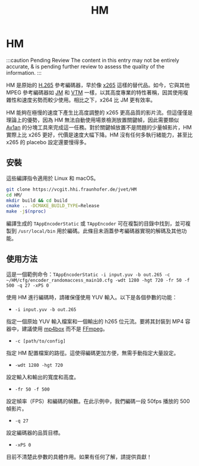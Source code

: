 ﻿---
title: HM
sidebar_position: 16
---

# HM

:::caution Pending Review
The content in this entry may not be entirely accurate, & is pending further review to assess the quality of the information.
:::

HM 是原始的 [H.265](../video/HEVC.mdx) 參考編碼器，早於像 [x265](../encoders/x265.mdx) 這樣的替代品。如今，它與其他 MPEG 參考編碼器如 [JM](../encoders/JM.mdx) 和 [VTM](../encoders/VTM.mdx) 一樣，以其高度專業的特性著稱，因其使用複雜性和速度劣勢而較少使用。相比之下，x264 比 JM 更有效率。

HM 能夠在極慢的速度下產生比高度調整的 x265 更高品質的影片流。但這僅僅是理論上的優勢，因為 HM 無法自動使用場景檢測放置關鍵幀，因此需要類似 [Av1an](../utilities/av1an.mdx) 的分塊工具來完成這一任務。對於關鍵幀放置不是問題的少量幀影片，HM 實際上比 x265 更好，代價是速度大幅下降。HM 沒有任何多執行緒能力，甚至比 x265 的 placebo 設定還要慢得多。

## 安裝

這些編譯指令適用於 Linux 和 macOS。

```bash
git clone https://vcgit.hhi.fraunhofer.de/jvet/HM
cd HM/
mkdir build && cd build
cmake .. -DCMAKE_BUILD_TYPE=Release
make -j$(nproc)
```

編譯生成的 `TAppEncoderStatic` 或 `TAppEncoder` 可在複製的目錄中找到，並可複製到 `/usr/local/bin` 用於編碼。此條目未涵蓋參考編碼器實現的解碼及其他功能。

## 使用方法

這是一個範例命令：`TAppEncoderStatic -i input.yuv -b out.265 -c ~/HM/cfg/encoder_randomaccess_main10.cfg -wdt 1280 -hgt 720 -fr 50 -f 500 -q 27 -xPS 0`

使用 HM 進行編碼時，請確保僅使用 YUV 輸入。以下是各個參數的功能：

- `-i input.yuv -b out.265`

指定一個原始 YUV 輸入檔案和一個輸出的 h265 位元流。要將其封裝到 MP4 容器中，建議使用 [mp4box](../utilities/mp4box.mdx) 而不是 [FFmpeg](../utilities/ffmpeg.mdx)。

- `-c [path/to/config]`

指定 HM 配置檔案的路徑。這使得編碼更加方便，無需手動指定大量設定。

- `-wdt 1280 -hgt 720`

設定輸入和輸出的寬度和高度。

- `-fr 50 -f 500`

設定幀率（FPS）和編碼的幀數。在此示例中，我們編碼一段 50fps 播放的 500 幀影片。

- `-q 27`

設定編碼器的品質目標。

- `-xPS 0`

目前不清楚此參數的具體作用。如果有任何了解，請提供貢獻！